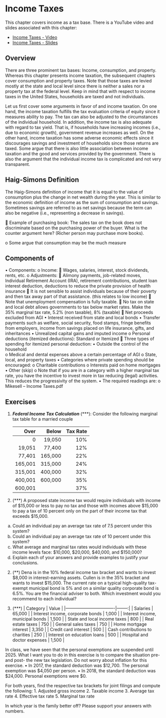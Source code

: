 # Income Taxes
This chapter covers income as a tax base. There is a YouTube video and slides associated with this chapter:

- [Income Taxes - Video](https://youtu.be/DJgiLuHViOk)
- [Income Taxes - Slides](https://github.com/jrfdumortier/slidespublicfinance/blob/main/IncomeTaxes.pdf) 

## Overview
There are three prominent tax bases: Income, consumption, and property. Whereas this chapter presents income taxation, the subsequent chapters cover consumption and property taxes. Note that those taxes are levied mostly at the state and local level since there is neither a sales nor a property tax at the federal level. Keep in mind that with respect to income taxes in the United States, households are taxed and not individuals.  

Let us first cover some arguments in favor of and income taxation. On one hand, the income taxation fulfills the tax evaluation criteria of equity since it measures ability to pay. The tax can also be adjusted to the circumstances of the individual household. In addition, the income tax is also adequate with regard to tax yield. That is, if households have increasing incomes (i.e., due to economic growth), government revenue increases as well. On the other hand, income taxation has some adverse economic effects since it discourages savings and investment of households since those returns are taxed. Some argue that there is also little association between income taxation and the good and services provided by the government. There is also the argument that the individual income tax is complicated and not very transparent. 

## Haig-Simons Definition
The Haig-Simons definition of income that it is equal to the value of consumption plus the change in net wealth during the year. This is similar to the economic definition of income as the sum of consumption and savings. Sometimes savings are referred to as net savings because the term can also be negative (i.e., representing a decrease in savings). 



	Example of purchasing book: The sales tax on the book does not discriminate based on the purchasing power of the buyer. What is the counter argument here? (Richer person may purchase more books). 

o	Some argue that consumption may be the much measure

## Components of 
•	Components:	
o	Income: 
	Wages, salaries, interest, stock dividends, rents, etc.
o	Adjustments: 
	Alimony payments, job-related moves, Individual Retirement Account (IRA), retirement contributions, student loan interest deduction, deductions to reduce the private provision of health insurance
	It is not sensible to assist individuals because of their poverty and then tax away part of that assistance. (this relates to low income)
	Note that unemployment compensation is fully taxable. 
	No tax on state and local debt allows governments to tax below market rates. Make the 35% marginal tax rate, 5.2% (non taxable), 8% (taxable)
	Net proceeds excluded from AGI
•	Interest received from state and local bonds
•	Transfer payments such as welfare, social security, food stamps, fringe benefits from employers, income from savings placed on life insurance, gifts, and inheritances
•	Unrealized capital gains and imputed income
o	Personal deductions (itemized deductions): Standard or Itemized
	Three types of spending for itemized personal deduction:
•	Outside the control of the household  
o	Medical and dental expenses above a certain percentage of AGI
o	State, local, and property taxes
•	Categories where private spending should be encouraged:
o	Charitable contributions
o	Interests paid on home mortgages
•	Other (skip)
o	Note that if you are in a category with a higher marginal tax rate, you have the incentive to invest more in tax reducing (legal) activities. This reduces the progressivity of the system.
•	The required readings are:
o	Mikesell – Income Taxes.pdf

## Exercises
1. ***Federal Income Tax Calculation*** (\*\*\*): Consider the following marginal tax table for a married couple

     |     Over |   Below | Tax Rate |
     |---------:|--------:|---------:|
     |        0 |  19,050 |      10% |
     |   19,051 |  77,400 |      12% |
     |   77,401 | 165,000 |      22% |
     |  165,001 | 315,000 |      24% |
     |  315,001 | 400,000 |      32% |
     |  400,001 | 600,000 |      35% |
     |  600,001 |         |      37% |


1. (\*\*\*) A proposed state income tax would require individuals with income of \$15,000 or less to pay no tax and those with incomes above \$15,000 to pay a tax of 10 percent only on the part of their income tax that exceeds $15,000. 
a.	Could an individual pay an average tax rate of 7.5 percent under this system?
b.	Could an individual pay an average tax rate of 10 percent under this system?
c.	What average and marginal tax rates would individuals with these income levels face: $10,000, $20,000, $40,000, and $150,000?
d.	Explain each of your answers and provide examples to justify your conclusions.

2. (\*\*) Dena is in the 10% federal income tax bracket and wants to invest $8,000 in interest-earning assets. Cullen is in the 35% bracket and wants to invest $15,000. The current rate on a typical high-quality tax-exempt municipal bond is 5% and on a similar quality corporate bond is 6.5%.
You are the financial adviser to both. Which investment would you recommend to each individual?

3. (***)
| Category                         |   Value |
|----------------------------------|--------:|
| Salaries                         | 65,000  |
| Interest income, corporate bonds |  1,000  |
| Interest income, municipal bonds |  1,500  |
| State and local income taxes     |    800  |
| Real estate taxes                |    750  |
| General sales taxes              |    750  |
| Home mortgage interest           |  3,350  |
| Credit card interest             |    500  |
| Cash contributions to charities  |    250  |
| Interest on education loans      |    500  |
| Hospital and doctor expenses     |  1,500  | 

In class, we have seen that the personal exemptions are suspended until 2025. What I want you to do in this exercise is to compare the situation pre- and post- the new tax legislation. Do not worry about inflation for this exercise.
•	In 2017, the standard deduction was $12,700. The personal exemption was $4,050 per person.
•	In 2018, the standard deduction was $24,000. Personal exemptions were $0.

For both years, find the respective tax brackets for joint filings and compute the following:
1.	Adjusted gross income
2.	Taxable income
3.	Average tax rate
4.	Effective tax rate
5.	Marginal tax rate

In which year is the family better off? Please support your answers with numbers. 

